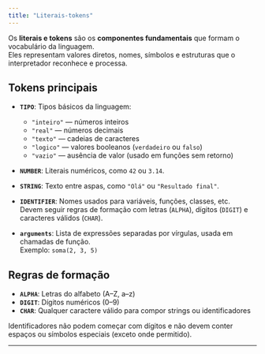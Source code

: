 ```yaml
---
title: "Literais-tokens"
---
```


Os **literais e tokens** são os **componentes fundamentais** que formam o vocabulário da linguagem.  
Eles representam valores diretos, nomes, símbolos e estruturas que o interpretador reconhece e processa.

## Tokens principais

- **`TIPO`**: Tipos básicos da linguagem:
  - `"inteiro"` — números inteiros
  - `"real"` — números decimais
  - `"texto"` — cadeias de caracteres
  - `"logico"` — valores booleanos (`verdadeiro` ou `falso`)
  - `"vazio"` — ausência de valor (usado em funções sem retorno)

- **`NUMBER`**: Literais numéricos, como `42` ou `3.14`.

- **`STRING`**: Texto entre aspas, como `"Olá"` ou `"Resultado final"`.

- **`IDENTIFIER`**: Nomes usados para variáveis, funções, classes, etc.  
  Devem seguir regras de formação com letras (`ALPHA`), dígitos (`DIGIT`) e caracteres válidos (`CHAR`).

- **`arguments`**: Lista de expressões separadas por vírgulas, usada em chamadas de função.  
  Exemplo: `soma(2, 3, 5)`

##  Regras de formação

- **`ALPHA`**: Letras do alfabeto (A–Z, a–z)
- **`DIGIT`**: Dígitos numéricos (0–9)
- **`CHAR`**: Qualquer caractere válido para compor strings ou identificadores

<Tip>Identificadores não podem começar com dígitos e não devem conter espaços ou símbolos especiais (exceto onde permitido).</Tip>

---